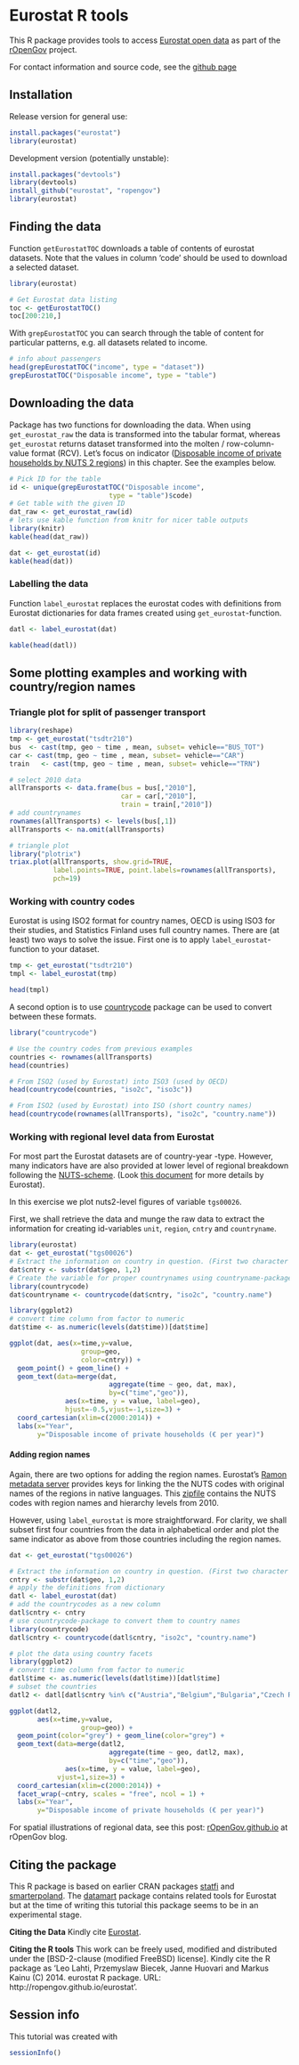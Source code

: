 <!--
%\VignetteEngine{knitr}
%\VignetteIndexEntry{An R Markdown Vignette made with knitr}
-->


Eurostat R tools
===========

This R package provides tools to access [Eurostat open
data](http://epp.eurostat.ec.europa.eu/portal/page/portal/statistics/themes)
as part of the [rOpenGov](http://ropengov.github.io) project.

For contact information and source code, see the [github page](https://github.com/rOpenGov/eurostat)

## Installation

Release version for general use:

```r
install.packages("eurostat")
library(eurostat)
```

Development version (potentially unstable):

```r
install.packages("devtools")
library(devtools)
install_github("eurostat", "ropengov")
library(eurostat)
```


## Finding the data


Function `getEurostatTOC` downloads a table of contents of eurostat datasets. Note that the values in column 'code' should be used to download a selected dataset.

```r
library(eurostat)

# Get Eurostat data listing
toc <- getEurostatTOC()
toc[200:210,]
```

With `grepEurostatTOC` you can search through the table of content for particular patterns, e.g. all datasets related to income.

```r
# info about passengers
head(grepEurostatTOC("income", type = "dataset"))
grepEurostatTOC("Disposable income", type = "table")
```


## Downloading the data 

Package has two functions for downloading the data. When using `get_eurostat_raw` the data is transformed into the tabular format, whereas `get_eurostat` returns dataset transformed into the molten / row-column-value format (RCV). Let's focus on indicator ([Disposable income of private households by NUTS 2 regions](http://epp.eurostat.ec.europa.eu/portal/page/portal/product_details/dataset?p_product_code=TGS00026)) in this chapter. See the examples below.


```r
# Pick ID for the table
id <- unique(grepEurostatTOC("Disposable income", 
        	             type = "table")$code)
# Get table with the given ID
dat_raw <- get_eurostat_raw(id)
# lets use kable function from knitr for nicer table outputs
library(knitr)
kable(head(dat_raw))
```


```r
dat <- get_eurostat(id)
kable(head(dat))
```


### Labelling the data

Function `label_eurostat`  replaces the eurostat codes with definitions from Eurostat dictionaries for data frames created using `get_eurostat`-function.

```r
datl <- label_eurostat(dat)

kable(head(datl))
```


## Some plotting examples and working with country/region names

### Triangle plot for split of passenger transport

```r
library(reshape)
tmp <- get_eurostat("tsdtr210")
bus  <- cast(tmp, geo ~ time , mean, subset= vehicle=="BUS_TOT")
car <- cast(tmp, geo ~ time , mean, subset= vehicle=="CAR")
train   <- cast(tmp, geo ~ time , mean, subset= vehicle=="TRN")

# select 2010 data
allTransports <- data.frame(bus = bus[,"2010"], 
                            car = car[,"2010"],
                            train = train[,"2010"])
# add countrynames
rownames(allTransports) <- levels(bus[,1])
allTransports <- na.omit(allTransports)

# triangle plot
library("plotrix")
triax.plot(allTransports, show.grid=TRUE, 
           label.points=TRUE, point.labels=rownames(allTransports), 
           pch=19)
```


### Working with country codes

Eurostat is using ISO2 format for country names, OECD is using ISO3 for their studies, and Statistics Finland uses full country names. There are (at least) two ways to solve the issue. First one is to apply `label_eurostat`-function to your dataset.

```r
tmp <- get_eurostat("tsdtr210")
tmpl <- label_eurostat(tmp)

head(tmpl)
```

A second option is to use [countrycode](http://cran.r-project.org/web/packages/countrycode/index.html) package can be used to convert between these formats.

```r
library("countrycode")

# Use the country codes from previous examples
countries <- rownames(allTransports)
head(countries)

# From ISO2 (used by Eurostat) into ISO3 (used by OECD)
head(countrycode(countries, "iso2c", "iso3c"))

# From ISO2 (used by Eurostat) into ISO (short country names)
head(countrycode(rownames(allTransports), "iso2c", "country.name"))
```


### Working with regional level data from Eurostat

For most part the Eurostat datasets are of country-year -type. However, many indicators have are also provided at lower level of regional breakdown following the [NUTS-scheme](http://en.wikipedia.org/wiki/Nomenclature_of_Territorial_Units_for_Statistics). (Look [this document](http://ec.europa.eu/eurostat/ramon/nomenclatures/index.cfm?TargetUrl=DSP_GEN_DESC_VIEW_NOHDR&StrNom=NUTS_33&StrLanguageCode=EN) for more details by Eurostat).

In this exercise we plot nuts2-level figures of variable `tgs00026`.

First, we shall retrieve the data and munge the raw data to extract the information for creating id-variables `unit`, `region`, `cntry` and `countryname`.

```r
library(eurostat)
dat <- get_eurostat("tgs00026")
# Extract the information on country in question. (First two character in region string mark the country)
dat$cntry <- substr(dat$geo, 1,2)
# Create the variable for proper countrynames using countryname-package
library(countrycode)
dat$countryname <- countrycode(dat$cntry, "iso2c", "country.name")

library(ggplot2)
# convert time column from factor to numeric
dat$time <- as.numeric(levels(dat$time))[dat$time]

ggplot(dat, aes(x=time,y=value,
                  group=geo,
                  color=cntry)) +
  geom_point() + geom_line() + 
  geom_text(data=merge(dat, 
                         aggregate(time ~ geo, dat, max),
                         by=c("time","geo")),
              aes(x=time, y = value, label=geo),
              hjust=-0.5,vjust=-1,size=3) +
  coord_cartesian(xlim=c(2000:2014)) +
  labs(x="Year",
       y="Disposable income of private households (€ per year)")
```


#### Adding region names

Again, there are two options for adding the region names. Eurostat's [Ramon metadata server](http://ec.europa.eu/eurostat/ramon/index.cfm?TargetUrl=DSP_PUB_WELC) provides keys for linking the the NUTS codes with original names of the regions in native languages. This [zipfile](http://ec.europa.eu/eurostat/ramon/documents/nuts/NUTS_2010.zip) contains the NUTS codes with region names and hierarchy levels from 2010.

However, using `label_eurostat` is more straightforward. For clarity, we shall subset first four countries from the data in alphabetical order and plot the same indicator as above from those countries including the region names.

```r
dat <- get_eurostat("tgs00026")

# Extract the information on country in question. (First two character in region string mark the country)
cntry <- substr(dat$geo, 1,2)
# apply the definitions from dictionary
datl <- label_eurostat(dat)
# add the countrycodes as a new column
datl$cntry <- cntry
# use countrycode-package to convert them to country names
library(countrycode)
datl$cntry <- countrycode(datl$cntry, "iso2c", "country.name")

# plot the data using country facets
library(ggplot2)
# convert time column from factor to numeric
datl$time <- as.numeric(levels(datl$time))[datl$time]
# subset the countries
datl2 <- datl[datl$cntry %in% c("Austria","Belgium","Bulgaria","Czech Republic"),]

ggplot(datl2, 
       aes(x=time,y=value,
                  group=geo)) +
  geom_point(color="grey") + geom_line(color="grey") + 
  geom_text(data=merge(datl2, 
                         aggregate(time ~ geo, datl2, max),
                         by=c("time","geo")),
              aes(x=time, y = value, label=geo),
            vjust=1,size=3) +
  coord_cartesian(xlim=c(2000:2014)) +
  facet_wrap(~cntry, scales = "free", ncol = 1) +
  labs(x="Year",
       y="Disposable income of private households (€ per year)")
```

For spatial illustrations of regional data, see this post: [rOpenGov.github.io](http://ropengov.github.io/) at rOpenGov blog.

## Citing the package

This R package is based on earlier CRAN packages [statfi](http://cran.r-project.org/web/packages/statfi/index.html) and [smarterpoland](http://cran.r-project.org/web/packages/SmarterPoland/index.html). The [datamart](http://cran.r-project.org/web/packages/datamart/index.html) package contains related tools for Eurostat but at the time of writing this tutorial this package seems to be in an experimental stage.

**Citing the Data** Kindly cite [Eurostat](http://epp.eurostat.ec.europa.eu/portal/page/portal/statistics/search_database). 


**Citing the R tools** This work can be freely used, modified and
distributed under the [BSD-2-clause (modified FreeBSD)
license]. Kindly cite the R package as 'Leo Lahti, Przemyslaw Biecek, Janne Huovari and Markus Kainu (C) 2014. eurostat R package. URL: http://ropengov.github.io/eurostat'.


## Session info

This tutorial was created with

```r
sessionInfo()
```
